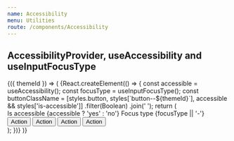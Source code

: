 ```yaml
---
name: Accessibility
menu: Utilities
route: /components/Accessibility
---
```



<PageTitle src="context/Accessibility" title="Accessibility" />

## AccessibilityProvider, useAccessibility and useInputFocusType

<Playground>
  <ThemeWrapper withThemeId>
    {({ themeId }) => (
      <AccessibilityProvider>
        <React.Fragment>
          {React.createElement(() => {
            const accessible = useAccessibility();
            const focusType = useInputFocusType();
            const buttonClassName = [styles.button, styles[`button--${themeId}`], accessible && styles['is-accessible']]
              .filter(Boolean)
              .join(' ');
            return (
              <div>
                <Flex wrap direction="row">
                  <Rhythm m={2} mb={4}>
                    <Typography as="div" style={{ width: '120px' }} variants={['xsmall-caps']}>
                      <Typography volume="quiet">Is accessible</Typography> {accessible ? 'yes' : 'no'}
                    </Typography>
                    <Typography as="div" style={{ width: '140px' }} variants={['xsmall-caps']}>
                      <Typography volume="quiet">Focus type</Typography> {focusType || '-'}
                    </Typography>
                  </Rhythm>
                </Flex>
                <Flex direction="row">
                  <button className={buttonClassName} type="button">
                    Action
                  </button>
                  <button className={buttonClassName} type="button">
                    Action
                  </button>
                  <button className={buttonClassName} type="button">
                    Action
                  </button>
                  <button className={buttonClassName} type="button">
                    Action
                  </button>
                </Flex>
              </div>
            );
          })}
        </React.Fragment>
      </AccessibilityProvider>
    )}
  </ThemeWrapper>
</Playground>
